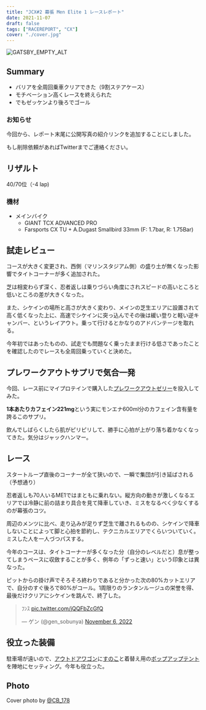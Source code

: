 ```yaml
---
title: "JCX#2 幕張 Men Elite 1 レースレポート"
date: 2021-11-07
draft: false
tags: ["RACEREPORT", "CX"]
cover: "./cover.jpg"
---
```


![GATSBY_EMPTY_ALT](./cover.jpg)

## Summary

- バリアを全周回乗車クリアできた（9割ステアケース）
- モチベーション高くレースを終えられた
- でもゼッケンより後ろでゴール

### お知らせ

今回から、レポート末尾に公開写真の紹介リンクを追加することにしました。

もし削除依頼があればTwitterまでご連絡ください。

## リザルト

40/70位（-4 lap)

### 機材

- メインバイク
  - GIANT TCX ADVANCED PRO
  - Farsports CX TU + A.Dugast Smallbird 33mm (F: 1.7bar, R: 1.75Bar)

## 試走レビュー

コースが大きく変更され、西側（マリンスタジアム側）の盛り土が無くなった影響でタイトコーナーが多く追加された。

芝は相変わらず深く、忍者返しは乗りづらい角度にされスピードの高いところと低いところの差が大きくなった。

また、シケインの場所と高さが大きく変わり、メインの芝生エリアに設置されて高く低くなった上に、高速でシケインに突っ込んでその後は緩い登りと軽い逆キャンバー、というレイアウト。乗って行けるとかなりのアドバンテージを取れる。

今年初ではあったものの、試走でも問題なく乗ったまま行ける低さであったことを確認したのでレースも全周回乗っていくと決めた。

## プレワークアウトサプリで気合一発

今回、レース前にマイプロテインで購入した[プレワークアウトゼリー](https://px.a8.net/svt/ejp?a8mat=3N3PXV+GF7GHE+45DI+BW0YB&a8ejpredirect=https%3A%2F%2Fwww.myprotein.jp%2Fsports-nutrition%2Fpre-workout-gel-12-pack%2F10798884.html)を投入してみた。

<LinkBox url="https://www.myprotein.jp/sports-nutrition/pre-workout-gel-12-pack/10798884.html" linkurl="https://px.a8.net/svt/ejp?a8mat=3N3PXV+GF7GHE+45DI+BW0YB&a8ejpredirect=https%3A%2F%2Fwww.myprotein.jp%2Fsports-nutrition%2Fpre-workout-gel-12-pack%2F10798884.html" />

**1本あたりカフェイン221mg**という実にモンエナ600ml分のカフェイン含有量を誇るこのサプリ。

飲んでしばらくしたら肌がピリピリして、勝手に心拍が上がり落ち着かなくなってきた。気分はジャックハンマー。

## レース

スタートループ直後のコーナーが全て狭いので、一瞬で集団が引き延ばされる（予想通り）

忍者返しも70人いるME1ではまともに乗れない。縦方向の動きが激しくなるエリアでは冷静に前の詰まり具合を見て降車していき、ミスをなるべく少なくするのが幕張のコツ。

周辺のメンツに比べ、走り込みが足りず芝生で離されるものの、シケインで降車しないことによって脚と心拍を節約し、テクニカルエリアでくらいついていく。ミスした人を一人づつパスする。

今年のコースは、タイトコーナーが多くなった分（自分のレベルだと）息が整ってしまうペースに収斂することが多く、例年の「ずっと速い」という印象とは異なった。

ピットからの掛け声でそろそろ終わりであると分かった次の80%カットエリアで、自分のすぐ後ろで80%がコール。1周限りのランタンルージュの栄誉を得、最後だけクリアにシケインを跳んで、終了した。

<blockquote class="twitter-tweet"><p lang="ja" dir="ltr">ﾌﾝｽ <a href="https://t.co/jQQFbZcGfQ">pic.twitter.com/jQQFbZcGfQ</a></p>&mdash; ゲン (@gen_sobunya) <a href="https://twitter.com/gen_sobunya/status/1589379468925493248?ref_src=twsrc%5Etfw">November 6, 2022</a></blockquote> <script async src="https://platform.twitter.com/widgets.js" charset="utf-8"></script>

## 役立った装備

駐車場が遠いので、[アウトドアワゴン](https://amzn.to/3WODID8)に[すのこ](https://amzn.to/3FipbXB)と着替え用の[ポップアップテント](https://amzn.to/3isxA0Q)を陣地にセッティング。今年も役立った。

<LinkBox url="https://www.amazon.co.jp/gp/product/B08P729HZ4/" isAmazonLink />

<LinkBox url="https://www.amazon.co.jp/gp/product/B017LI8HD0/" isAmazonLink />

## Photo

Cover photo by [@CB_178](https://twitter.com/CB_178)
